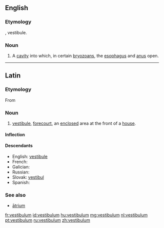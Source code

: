 ==English==

===Etymology===
{{etyl|la|en}}, vestibule.

===Noun===
{{en-noun|vestibula}}

# {{context|zoology}} A [[cavity]] into which, in certain [[bryozoan]]s, the [[esophagus]] and [[anus]] open.

{{Webster 1913}}

----

==Latin==

===Etymology===
From {{prefix|ve|stabulum|lang=la}}

===Noun===
{{la-noun|vestibulum|vestibuli|vestibulī|n|second}}

# [[vestibule]], [[forecourt]], an [[enclosed]] area at the front of a [[house]].

====Inflection====
{{la-decl-2nd-N|vestibul}}

====Descendants====
* English: [[vestibule]]
* French: {{l|fr|vestibule}}
* Galician: {{l|gl|vestíbulo}}
* Russian: {{l|ru|вестибюль}}
* Slovak: [[vestibul]] {{m}}
* Spanish: {{l|es|vestíbulo}}

===See also===
* [[atrium#Latin|ātrium]]

[[fr:vestibulum]]
[[id:vestibulum]]
[[hu:vestibulum]]
[[mg:vestibulum]]
[[nl:vestibulum]]
[[pt:vestibulum]]
[[ru:vestibulum]]
[[zh:vestibulum]]